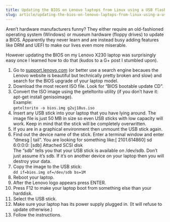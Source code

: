 ```yaml
---
title: Updating the BIOS on Lenovo laptops from Linux using a USB flash stick
slug: article/updating-the-bios-on-lenovo-laptops-from-linux-using-a-usb-flash-stick
---
```


Aren’t hardware manufacturers funny? They either require an old-fashioned operating system (Windows) or museum hardware (floppy drives) to update a BIOS. Apparently they never learn and are instead busy adding features like DRM and UEFI to make our lives even more miserable.

However updating the BIOS on my Lenovo X230 laptop was surprisingly easy once I learned how to do that (kudos to a G+ post I stumbled upon).

1. Go to [support.lenovo.com](http://support.lenovo.com/) (or better use a search engine becaues the Lenovo website is beautiful but technically pretty broken and slow) and search for the BIOS upgrade of your laptop model.
2. Download the most recent ISO file. Look for “BIOS bootable update CD”.
3. Convert the ISO image using the geteltorito utility (if you don’t have it: apt-get install genisoimage).  
   Example:  
   `geteltorito -o bios.img g2uj18us.iso`
4. Insert any USB stick into your laptop that you have lying around. The image file is just 50 MB in size so even USB sticks with low capacity will work. Keep in mind that the stick will be completely overwritten.
5. If you are in a graphical environment then unmount the USB stick again.
6. Find out the device name of the stick. Enter a terminal window and enter “dmesg | tail”. You are looking for something like:\[ 2101.614860\] sd 6:0:0:0: \[sdb\] Attached SCSI disk  
   The “sdb” tells you that your USB stick is available on /dev/sdb. Don’t just assume it’s sdb. If it’s on another device on your laptop then you will destroy your data.
7. Copy the image to the USB stick:  
   `dd if=bios.img of=/dev/sdb bs=1M`
8. Reboot your laptop.
9. After the Lenovo logo appears press ENTER.
10. Press F12 to make your laptop boot from something else than your harddisk.
11. Select the USB stick.
12. Make sure your laptop has its power supply plugged in. (It will refuse to update otherwise.)
13. Follow the instructions.
